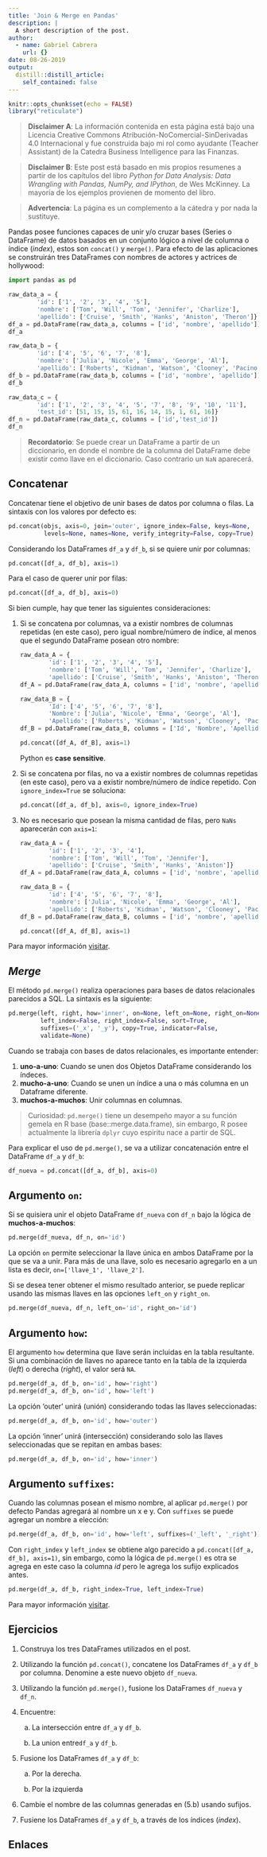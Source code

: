 ```yaml
---
title: 'Join & Merge en Pandas'
description: |
  A short description of the post.
author:
  - name: Gabriel Cabrera
    url: {}
date: 08-26-2019
output:
  distill::distill_article:
    self_contained: false
---
```


```r
knitr::opts_chunk$set(echo = FALSE)
library("reticulate")
```

> **Disclaimer A**: La información contenida en esta página está bajo una Licencia Creative Commons Atribución-NoComercial-SinDerivadas 4.0 Internacional y fue construida bajo mi rol como ayudante (Teacher Assistant) de la Catedra Business Intelligence para las Finanzas.

> **Disclaimer B**: Este post está basado en mis propios resumenes a partir de los capítulos del libro *Python for Data Analysis: Data Wrangling with Pandas, NumPy, and IPython*, de Wes McKinney. La mayoría de los ejemplos provienen de momento del libro.

> **Advertencia**: La página es un complemento a la cátedra y por nada la sustituye.

Pandas posee funciones capaces de unir y/o cruzar bases (Series o DataFrame) de datos basados en un conjunto lógico a nivel de columna o índice (*index*), estos son `concat()` y `merge()`.
Para efecto de las aplicaciones se construirán tres DataFrames con nombres de actores y actrices de hollywood:

```python
import pandas as pd
```

```python
raw_data_a = {
        'id': ['1', '2', '3', '4', '5'],
        'nombre': ['Tom', 'Will', 'Tom', 'Jennifer', 'Charlize'], 
        'apellido': ['Cruise', 'Smith', 'Hanks', 'Aniston', 'Theron']}
df_a = pd.DataFrame(raw_data_a, columns = ['id', 'nombre', 'apellido'])
df_a

raw_data_b = {
        'id': ['4', '5', '6', '7', '8'],
        'nombre': ['Julia', 'Nicole', 'Emma', 'George', 'Al'], 
        'apellido': ['Roberts', 'Kidman', 'Watson', 'Clooney', 'Pacino']}
df_b = pd.DataFrame(raw_data_b, columns = ['id', 'nombre', 'apellido'])
df_b

raw_data_c = {
        'id': ['1', '2', '3', '4', '5', '7', '8', '9', '10', '11'],
        'test_id': [51, 15, 15, 61, 16, 14, 15, 1, 61, 16]}
df_n = pd.DataFrame(raw_data_c, columns = ['id','test_id'])
df_n
```

> **Recordatorio**: Se puede crear un DataFrame a partir de un diccionario, en donde el nombre 
> de la columna del DataFrame debe existir como llave en el diccionario. Caso contrario 
> un `NaN` aparecerá. 

## Concatenar 

Concatenar tiene el objetivo de unir bases de datos por columna o filas. La sintaxis con los valores por defecto es:

```python
pd.concat(objs, axis=0, join='outer', ignore_index=False, keys=None,
          levels=None, names=None, verify_integrity=False, copy=True)
```

Considerando los DataFrames `df_a` y `df_b`, si se quiere unir por columnas:

```python
pd.concat([df_a, df_b], axis=1)
```

Para el caso de querer unir por filas:

```python
pd.concat([df_a, df_b], axis=0)
```

Si bien cumple, hay que tener las siguientes consideraciones:

1. Si se concatena por columnas, va a existir nombres de columnas repetidas (en este caso), pero
igual nombre/número de índice, al menos que el segundo DataFrame posean otro nombre:

    ```python
    raw_data_A = {
            'id': ['1', '2', '3', '4', '5'],
            'nombre': ['Tom', 'Will', 'Tom', 'Jennifer', 'Charlize'], 
            'apellido': ['Cruise', 'Smith', 'Hanks', 'Aniston', 'Theron']}
    df_A = pd.DataFrame(raw_data_A, columns = ['id', 'nombre', 'apellido'])
    
    raw_data_B = {
            'Id': ['4', '5', '6', '7', '8'],
            'Nombre': ['Julia', 'Nicole', 'Emma', 'George', 'Al'], 
            'Apellido': ['Roberts', 'Kidman', 'Watson', 'Clooney', 'Pacino']}
    df_B = pd.DataFrame(raw_data_B, columns = ['Id', 'Nombre', 'Apellido'])
    
    pd.concat([df_A, df_B], axis=1)
    ```
    
    Python es **case sensitive**.
    
2. Si se concatena por filas, no va a existir nombres de columnas repetidas (en este caso), pero 
va a existir nombre/número de índice repetido. Con `ignore_index=True` se soluciona:

    ```python
    pd.concat([df_a, df_b], axis=0, ignore_index=True)
    ```

3. No es necesario que posean la misma cantidad de filas, pero `NaNs` aparecerán
con `axis=1`:

    ```python
    raw_data_A = {
            'id': ['1', '2', '3', '4'],
            'nombre': ['Tom', 'Will', 'Tom', 'Jennifer'], 
            'apellido': ['Cruise', 'Smith', 'Hanks', 'Aniston']}
    df_A = pd.DataFrame(raw_data_A, columns = ['id', 'nombre', 'apellido'])
    
    raw_data_B = {
            'id': ['4', '5', '6', '7', '8'],
            'nombre': ['Julia', 'Nicole', 'Emma', 'George', 'Al'], 
            'apellido': ['Roberts', 'Kidman', 'Watson', 'Clooney', 'Pacino']}
    df_B = pd.DataFrame(raw_data_B, columns = ['id', 'nombre', 'apellido'])
    
    pd.concat([df_A, df_B], axis=1)
    ```


Para mayor información [visitar]("https://pandas.pydata.org/pandas-docs/stable/user_guide/merging.html").

## *Merge*

El método `pd.merge()` realiza operaciones para bases de datos relacionales parecidos 
a SQL. La sintaxis es la siguiente:

```python
pd.merge(left, right, how='inner', on=None, left_on=None, right_on=None,
         left_index=False, right_index=False, sort=True,
         suffixes=('_x', '_y'), copy=True, indicator=False,
         validate=None)
```
Cuando se trabaja con bases de datos relacionales, es importante entender:

1. **uno-a-uno**: Cuando se unen dos Objetos DataFrame considerando los índeces. 
2. **mucho-a-uno**: Cuando se unen un índice a una o más columna en un Dataframe 
diferente.
3. **muchos-a-muchos**: Unir columnas en columnas.

> Curiosidad: `pd.merge()` tiene un desempeño mayor a su función gemela en R base (base::merge.data.frame), sin embargo, R posee actualmente la librería `dplyr` cuyo espiritu nace a partir de SQL.

Para explicar el uso de `pd.merge()`, se va a utilizar concatenación entre el DataFrame `df_a` y `df_b`:

```python
df_nueva = pd.concat([df_a, df_b], axis=0)
```

## Argumento `on`:

Si se quisiera unir el objeto DataFrame `df_nueva` con `df_n` bajo la lógica de **muchos-a-muchos**:

```python
pd.merge(df_nueva, df_n, on='id')
```

La opción `on` permite seleccionar la llave única en ambos DataFrame por la que se va a unir. Para más de una llave, solo es necesario agregarlo en a un lista es decir, `on=['llave_1', 'llave_2']`.

Si se desea tener obtener el mismo resultado anterior, se puede replicar usando las mismas llaves en las opciones `left_on` y `right_on`. 

```python
pd.merge(df_nueva, df_n, left_on='id', right_on='id')
```

## Argumento `how`:

El argumento `how` determina que llave serán incluidas en la tabla resultante. Si una combinación de llaves no aparece tanto en la tabla de la izquierda (*left*) o derecha (*right*), el valor será `NA`.

```python
pd.merge(df_a, df_b, on='id', how='right')
pd.merge(df_a, df_b, on='id', how='left')
```

La opción 'outer' unirá (unión) considerando todas las llaves seleccionadas:

```python
pd.merge(df_a, df_b, on='id', how='outer')
```

La opción 'inner' unirá (intersección) considerando solo las llaves seleccionadas que se repitan en ambas bases:

```python
pd.merge(df_a, df_b, on='id', how='inner')
```

## Argumento `suffixes`:

Cuando las columnas posean el mismo nombre, al aplicar `pd.merge()` por defecto Pandas 
agregará al nombre un x e y. Con `suffixes` se puede agregar un nombre a elección:

```python
pd.merge(df_a, df_b, on='id', how='left', suffixes=('_left', '_right'))
```

Con `right_index` y `left_index` se obtiene algo parecido a `pd.concat([df_a, df_b], axis=1)`, sin embargo, como la lógica de `pd.merge()` es otra se agrega en este caso la columna *id* pero le agrega los sufijo explicados antes.

```python
pd.merge(df_a, df_b, right_index=True, left_index=True)
```

Para mayor información [visitar]("https://pandas.pydata.org/pandas-docs/stable/user_guide/merging.html").

## Ejercicios

1. Construya los tres DataFrames utilizados en el post.

2. Utilizando la función `pd.concat()`, concatene los DataFrames `df_a` y `df_b` por columna. Denomine a este nuevo objeto `df_nueva`.

3. Utilizando la función `pd.merge()`, fusione los DataFrames `df_nueva` y `df_n`.

4. Encuentre:

    a. La intersección entre `df_a` y `df_b`.
    
    b. La union entre`df_a` y `df_b`.

5. Fusione los DataFrames `df_a` y `df_b`:

    a. Por la derecha.
    
    b. Por la izquierda 

6. Cambie el nombre de las columnas generadas en (5.b) usando sufijos.

7. Fusiene los DataFrames `df_a` y `df_b`, a través de los índices (*index*).

## Enlaces
